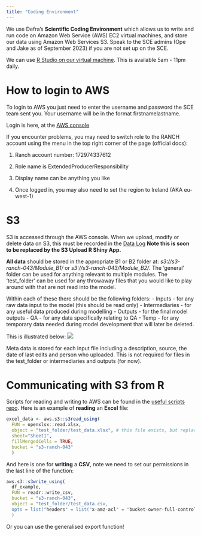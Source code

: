 ```yaml
---
title: "Coding Environment"
---
```


We use Defra's **Scientific Coding Environment** which allows us to write and run code on Amazon Web Service (AWS) EC2 virtual machines, and store our data using Amazon Web Services S3. Speak to the SCE admins (Ope and Jake as of September 2023) if you are not set up on the SCE.

We can use [R Studio on our virtual machine](http://ranch-479.int.sce.network/rstudio/). This is available 5am - 11pm daily. 

# How to login to AWS 

To login to AWS you just need to enter the username and password the SCE team sent you. Your username will be in the format firstnamelastname.

Login is here, at the [AWS console](http://aws-sso.sce.network/)

If you encounter problems, you may need to switch role to the RANCH account using the menu in the top right corner of the page (official docs):

1. Ranch account number: 172974337612 

2. Role name is ExtendedProducerResponsibility

3. Display name can be anything you like

4. Once logged in, you may also need to set the region to Ireland (AKA eu-west-1)

# S3

S3 is accessed through the AWS console. When we upload, modify or delete data on S3, this must be recorded in the [Data Log](https://defra.sharepoint.com/:x:/r/teams/Team1478/_layouts/15/Doc.aspx?sourcedoc=%7B2FCDCE89-3F0D-41DD-B451-CB0D77D8DA26%7D&file=Data%20Log%20Ranch_479.xlsx&action=default&mobileredirect=true) **Note this is soon to be replaced by the S3 Upload R Shiny App.**

**All data** should be stored in the appropriate B1 or B2 folder at: *s3://s3-ranch-043/Module_B1/* or *s3://s3-ranch-043/Module_B2/*. The 'general' folder can be used for anything relevant to multiple modules. The 'test_folder' can be used for any throwaway files that you would like to play around with that are not read into the model.

Within each of these there should be the following folders:
-   Inputs - for any raw data input to the model (this should be read only)
-   Intermediaries - for any useful data produced during modelling
-   Outputs - for the final model outputs
-   QA - for any data specifically relating to QA
-   Temp - for any temporary data needed during model development that will later be deleted.

This is illustrated below:
![](~/module_b_team_pages/assets/s3_structure.png)

Meta data is stored for each input file including a description, source, the date of last edits and person who uploaded. This is not required for files in the test_folder or intermediaries and outputs (for now).


# Communicating with S3 from R

Scripts for reading and writing to AWS can be found in the [useful scripts repo](https://github.com/Defra-pEPR-Modelling-Team/useful_scripts/blob/main/AWS%20to%20R.Rmd). Here is an example of **reading** an **Excel** file:
```r
excel_data <- aws.s3::s3read_using(
  FUN = openxlsx::read.xlsx,
  object = "test_folder/test_data.xlsx", # this file exists, but replace with your own filepath
  sheet="Sheet1",
  fillMergedCells = TRUE,
  bucket = "s3-ranch-043"
  )
```

And here is one for **writing** a **CSV**, note we need to set our permissions in the last line of the function:
```r
aws.s3::s3write_using(
  df_example,
  FUN = readr::write_csv,
  bucket = "s3-ranch-043",
  object = "test_folder/test_data.csv,
  opts = list("headers" = list("x-amz-acl" = "bucket-owner-full-control")
  )
```

Or you can use the generalised export function!

